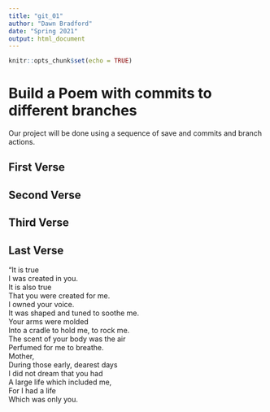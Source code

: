 ```yaml
---
title: "git_01"
author: "Dawn Bradford"
date: "Spring 2021"
output: html_document
---
```


```r
knitr::opts_chunk$set(echo = TRUE)
```
# Build a Poem with commits to different branches
Our project will be done using a sequence of save and commits and branch actions.
<!-- Do not modify or change any text in "!--" bracketed areas such as this --- these are instructions to
you, if you change any of this the git program will notice it and compromise your git merging strategy !-->

## First Verse 
<!--Put the first five lines of a poem by Lewis Carrol in this section!-->

## Second Verse
<!--Put the first five lines of a poem by Robert Frost here!-->

## Third Verse
<!--Put the first two verses of The Walrus and the Carpenter here!-->

## Last Verse
<!--Put a short poem of your choice 8-20 lines,here!-->

“It is true  
I was created in you.  
It is also true  
That you were created for me.  
I owned your voice.  
It was shaped and tuned to soothe me.  
Your arms were molded  
Into a cradle to hold me, to rock me.  
The scent of your body was the air  
Perfumed for me to breathe.  
Mother,  
During those early, dearest days  
I did not dream that you had  
A large life which included me,  
For I had a life  
Which was only you.  

